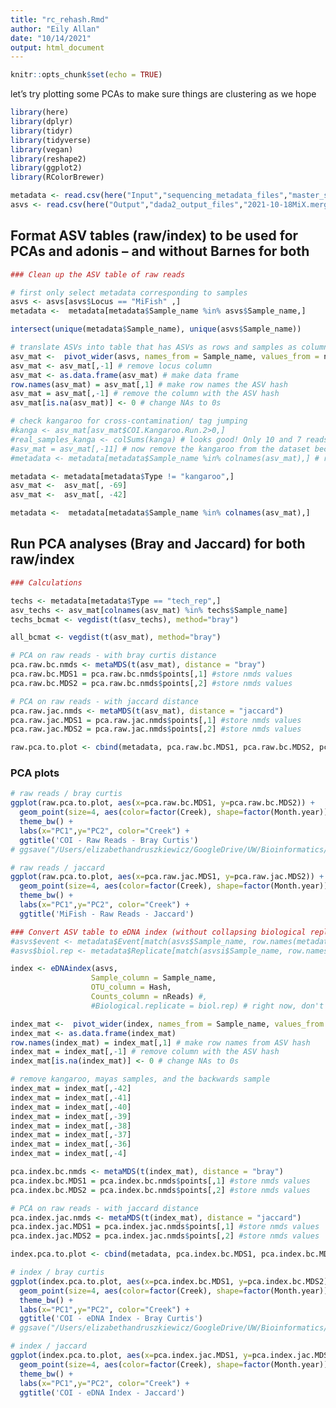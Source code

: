 ```yaml
---
title: "rc_rehash.Rmd"
author: "Eily Allan"
date: "10/14/2021"
output: html_document
---
```


```r
knitr::opts_chunk$set(echo = TRUE)
```

let's try plotting some PCAs to make sure things are clustering as we hope 

```r
library(here)
library(dplyr)
library(tidyr)
library(tidyverse)
library(vegan)
library(reshape2)
library(ggplot2)
library(RColorBrewer)

metadata <- read.csv(here("Input","sequencing_metadata_files","master_sequencing_datasheet20211018_newtechreps.csv"), header = TRUE)
asvs <- read.csv(here("Output","dada2_output_files","2021-10-18MiX.merged.ASV.table.csv"))
```

## Format ASV tables (raw/index) to be used for PCAs and adonis -- and without Barnes for both

```r

### Clean up the ASV table of raw reads 

# first only select metadata corresponding to samples
asvs <- asvs[asvs$Locus == "MiFish" ,]
metadata <-  metadata[metadata$Sample_name %in% asvs$Sample_name,]

intersect(unique(metadata$Sample_name), unique(asvs$Sample_name))

# translate ASVs into table that has ASVs as rows and samples as columns 
asv_mat <-  pivot_wider(asvs, names_from = Sample_name, values_from = nReads) 
asv_mat <- asv_mat[,-1] # remove locus column
asv_mat <- as.data.frame(asv_mat) # make data frame
row.names(asv_mat) = asv_mat[,1] # make row names the ASV hash
asv_mat = asv_mat[,-1] # remove the column with the ASV hash 
asv_mat[is.na(asv_mat)] <- 0 # change NAs to 0s 

# check kangaroo for cross-contamination/ tag jumping 
#kanga <- asv_mat[asv_mat$COI.Kangaroo.Run.2>0,]
#real_samples_kanga <- colSums(kanga) # looks good! Only 10 and 7 reads compared to 105528 in the Kangaroo 
#asv_mat = asv_mat[,-11] # now remove the kangaroo from the dataset because it will mess up the PCAs 
#metadata <- metadata[metadata$Sample_name %in% colnames(asv_mat),] # remove kangaroo

metadata <- metadata[metadata$Type != "kangaroo",]
asv_mat <-  asv_mat[, -69]
asv_mat <-  asv_mat[, -42]

metadata <-  metadata[metadata$Sample_name %in% colnames(asv_mat),]
```


## Run PCA analyses (Bray and Jaccard) for both raw/index

```r

### Calculations

techs <- metadata[metadata$Type == "tech_rep",]
asv_techs <- asv_mat[colnames(asv_mat) %in% techs$Sample_name]
techs_bcmat <- vegdist(t(asv_techs), method="bray")

all_bcmat <- vegdist(t(asv_mat), method="bray")

# PCA on raw reads - with bray curtis distance 
pca.raw.bc.nmds <- metaMDS(t(asv_mat), distance = "bray")
pca.raw.bc.MDS1 = pca.raw.bc.nmds$points[,1] #store nmds values
pca.raw.bc.MDS2 = pca.raw.bc.nmds$points[,2] #store nmds values

# PCA on raw reads - with jaccard distance 
pca.raw.jac.nmds <- metaMDS(t(asv_mat), distance = "jaccard")
pca.raw.jac.MDS1 = pca.raw.jac.nmds$points[,1] #store nmds values
pca.raw.jac.MDS2 = pca.raw.jac.nmds$points[,2] #store nmds values

raw.pca.to.plot <- cbind(metadata, pca.raw.bc.MDS1, pca.raw.bc.MDS2, pca.raw.jac.MDS1, pca.raw.jac.MDS2)

```

### PCA plots 

```r

# raw reads / bray curtis
ggplot(raw.pca.to.plot, aes(x=pca.raw.bc.MDS1, y=pca.raw.bc.MDS2)) +
  geom_point(size=4, aes(color=factor(Creek), shape=factor(Month.year))) +
  theme_bw() +
  labs(x="PC1",y="PC2", color="Creek") +
  ggtitle('COI - Raw Reads - Bray Curtis')
# ggsave("/Users/elizabethandruszkiewicz/GoogleDrive/UW/Bioinformatics/test_ramon/PCA_raw_bc_COI.jpg", units="in", width=5, height=4, dpi=300)

# raw reads / jaccard
ggplot(raw.pca.to.plot, aes(x=pca.raw.jac.MDS1, y=pca.raw.jac.MDS2)) +
  geom_point(size=4, aes(color=factor(Creek), shape=factor(Month.year))) +
  theme_bw() +
  labs(x="PC1",y="PC2", color="Creek") +
  ggtitle('MiFish - Raw Reads - Jaccard')

```

```r
### Convert ASV table to eDNA index (without collapsing biological replicates)
#asvs$event <- metadata$Event[match(asvs$Sample_name, row.names(metadata))] # add column with creek_up/down_date as "event" 
#asvs$biol.rep <- metadata$Replicate[match(asvsi$Sample_name, row.names(metadata))] # add column for biological replicates

index <- eDNAindex(asvs,
                  Sample_column = Sample_name,
                  OTU_column = Hash,
                  Counts_column = nReads) #,
                  #Biological.replicate = biol.rep) # right now, don't collapse biological replicates

index_mat <-  pivot_wider(index, names_from = Sample_name, values_from = Normalized.reads) # now we have matrix with eDNA index
index_mat <- as.data.frame(index_mat)
row.names(index_mat) = index_mat[,1] # make row names from ASV hash
index_mat = index_mat[,-1] # remove column with the ASV hash 
index_mat[is.na(index_mat)] <- 0 # change NAs to 0s

# remove kangaroo, mayas samples, and the backwards sample 
index_mat = index_mat[,-42] 
index_mat = index_mat[,-41] 
index_mat = index_mat[,-40] 
index_mat = index_mat[,-39] 
index_mat = index_mat[,-38] 
index_mat = index_mat[,-37] 
index_mat = index_mat[,-36] 
index_mat = index_mat[,-4] 

pca.index.bc.nmds <- metaMDS(t(index_mat), distance = "bray")
pca.index.bc.MDS1 = pca.index.bc.nmds$points[,1] #store nmds values
pca.index.bc.MDS2 = pca.index.bc.nmds$points[,2] #store nmds values

# PCA on raw reads - with jaccard distance 
pca.index.jac.nmds <- metaMDS(t(index_mat), distance = "jaccard")
pca.index.jac.MDS1 = pca.index.jac.nmds$points[,1] #store nmds values
pca.index.jac.MDS2 = pca.index.jac.nmds$points[,2] #store nmds values

index.pca.to.plot <- cbind(metadata, pca.index.bc.MDS1, pca.index.bc.MDS2, pca.index.jac.MDS1, pca.index.jac.MDS2)

# index / bray curtis
ggplot(index.pca.to.plot, aes(x=pca.index.bc.MDS1, y=pca.index.bc.MDS2)) +
  geom_point(size=4, aes(color=factor(Creek), shape=factor(Month.year))) +
  theme_bw() +
  labs(x="PC1",y="PC2", color="Creek") +
  ggtitle('COI - eDNA Index - Bray Curtis')
# ggsave("/Users/elizabethandruszkiewicz/GoogleDrive/UW/Bioinformatics/test_ramon/PCA_raw_bc_COI.jpg", units="in", width=5, height=4, dpi=300)

# index / jaccard
ggplot(index.pca.to.plot, aes(x=pca.index.jac.MDS1, y=pca.index.jac.MDS2)) +
  geom_point(size=4, aes(color=factor(Creek), shape=factor(Month.year))) +
  theme_bw() +
  labs(x="PC1",y="PC2", color="Creek") +
  ggtitle('COI - eDNA Index - Jaccard')
``` 
